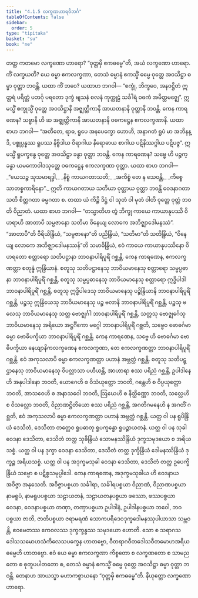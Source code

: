 ```yaml
---
title: "4.1.5 လက္ခဏဟာရဝိဘင်္ဂ"
tableOfContents: false
sidebar:
  order: 5
type: "tipitaka"
basket: "su"
book: "ne"
---
```



<DynamicBreadcrumb />

<Division number="23" book="ne" e="ch" v="27" p="5">

<Paragraph number="180" book="ne">
တတ္ထ ကတမော လက္ခဏော ဟာရော? “ဝုတ္တမှိ ဧကဓမ္မေ”တိ, အယံ လက္ခဏော ဟာရော. ကိံ လက္ခယတိ? ယေ ဓမ္မာ ဧကလက္ခဏာ, တေသံ ဓမ္မာနံ ဧကသ္မိံ ဓမ္မေ ဝုတ္တေ အဝသိဋ္ဌာ ဓမ္မာ ဝုတ္တာ ဘဝန္တိ. ယထာ ကိံ ဘဝေ? ယထာဟ ဘဂဝါ—
</Paragraph>

<Paragraph number="181" book="ne">
“စက္ခုံ, ဘိက္ခဝေ, အနဝဋ္ဌိတံ ဣတ္တရံ ပရိတ္တံ ပဘင်္ဂု ပရတော ဒုက္ခံ ဗျသနံ စလနံ ကုက္ကုဠံ သင်္ခါရံ ဝဓကံ အမိတ္တမဇ္ဈေ”. ဣမသ္မိံ စက္ခုသ္မိံ ဝုတ္တေ အဝသိဋ္ဌာနိ အဇ္ဈတ္တိကာနိ အာယတနာနိ ဝုတ္တာနိ ဘဝန္တိ. ကေန ကာရဏေန? သဗ္ဗာနိ ဟိ ဆ အဇ္ဈတ္တိကာနိ အာယတနာနိ ဝဓကဋ္ဌေန ဧကလက္ခဏာနိ. ယထာ စာဟ ဘဂဝါ—
</Paragraph>

<Paragraph number="182" book="ne">
“အတီတေ, ရာဓ, ရူပေ အနပေက္ခော ဟောဟိ, အနာဂတံ ရူပံ မာ အဘိနန္ဒိ, ပစ္စုပ္ပန္နဿ ရူပဿ နိဗ္ဗိဒါယ ဝိရာဂါယ နိရောဓာယ စာဂါယ ပဋိနိဿဂ္ဂါယ ပဋိပဇ္ဇ”. ဣမသ္မိံ ရူပက္ခန္ဓေ ဝုတ္တေ အဝသိဋ္ဌာ ခန္ဓာ ဝုတ္တာ ဘဝန္တိ. ကေန ကာရဏေန? သဗ္ဗေ ဟိ ပဉ္စက္ခန္ဓာ ယမကောဝါဒသုတ္တေ ဝဓကဋ္ဌေန ဧကလက္ခဏာ ဝုတ္တာ. ယထာ စာဟ ဘဂဝါ—
</Paragraph>

<Paragraph number="183" type="verses" book="ne">
_“ယေသဉ္စ သုသမာရဒ္ဓါ,_  
_နိစ္စံ ကာယဂတာသတိ;_  
_အကိစ္စံ တေ န သေဝန္တိ,_  
_ကိစ္စေ သာတစ္စကာရိနော”._  

</Paragraph>

<Paragraph number="184" book="ne">
ဣတိ ကာယဂတာယ သတိယာ ဝုတ္တာယ ဝုတ္တာ ဘဝန္တိ ဝေဒနာဂတာ သတိ စိတ္တဂတာ ဓမ္မဂတာ စ. တထာ ယံ ကိဉ္စိ ဒိဋ္ဌံ ဝါ သုတံ ဝါ မုတံ ဝါတိ ဝုတ္တေ ဝုတ္တံ ဘဝတိ ဝိညာတံ. ယထာ စာဟ ဘဂဝါ—
</Paragraph>

<Paragraph number="185" book="ne">
“တသ္မာတိဟ တွံ ဘိက္ခု ကာယေ ကာယာနုပဿီ ဝိဟရာဟိ အာတာပီ သမ္ပဇာနော သတိမာ ဝိနေယျ လောကေ အဘိဇ္ဈာဒေါမနဿံ”. “အာတာပီ”တိ ဝီရိယိန္ဒြိယံ, “သမ္ပဇာနော”တိ ပညိန္ဒြိယံ, “သတိမာ”တိ သတိန္ဒြိယံ, “ဝိနေယျ လောကေ အဘိဇ္ဈာဒေါမနဿန်”တိ သမာဓိန္ဒြိယံ, ဧဝံ ကာယေ ကာယာနုပဿိနော ဝိဟရတော စတ္တာရော သတိပဋ္ဌာနာ ဘာဝနာပါရိပူရိံ ဂစ္ဆန္တိ. ကေန ကာရဏေန, ဧကလက္ခဏတ္တာ စတုန္နံ ဣန္ဒြိယာနံ.
</Paragraph>

</Division>
<Division number="24" book="ne" e="ch" v="27" p="5">

<Paragraph number="186" book="ne">
စတူသု သတိပဋ္ဌာနေသု ဘာဝိယမာနေသု စတ္တာရော သမ္မပ္ပဓာနာ ဘာဝနာပါရိပူရိံ ဂစ္ဆန္တိ, စတူသု သမ္မပ္ပဓာနေသု ဘာဝိယမာနေသု စတ္တာရော ဣဒ္ဓိပါဒါ ဘာဝနာပါရိပူရိံ ဂစ္ဆန္တိ, စတူသု ဣဒ္ဓိပါဒေသု ဘာဝိယမာနေသု ပဉ္စိန္ဒြိယာနိ ဘာဝနာပါရိပူရိံ ဂစ္ဆန္တိ, ပဉ္စသု ဣန္ဒြိယေသု ဘာဝိယမာနေသု ပဉ္စ ဗလာနိ ဘာဝနာပါရိပူရိံ ဂစ္ဆန္တိ, ပဉ္စသု ဗလေသု ဘာဝိယမာနေသု သတ္တ ဗောဇ္ဈင်္ဂါ ဘာဝနာပါရိပူရိံ ဂစ္ဆန္တိ, သတ္တသု ဗောဇ္ဈင်္ဂေသု ဘာဝိယမာနေသု အရိယော အဋ္ဌင်္ဂိကော မဂ္ဂေါ ဘာဝနာပါရိပူရိံ ဂစ္ဆတိ, သဗ္ဗေဝ ဗောဓင်္ဂမာ ဓမ္မာ ဗောဓိပက္ခိယာ ဘာဝနာပါရိပူရိံ ဂစ္ဆန္တိ. ကေန ကာရဏေန, သဗ္ဗေ ဟိ ဗောဓင်္ဂမာ ဗောဓိပက္ခိယာ နေယျာနိကလက္ခဏေန ဧကလက္ခဏာ, တေ ဧကလက္ခဏတ္တာ ဘာဝနာပါရိပူရိံ ဂစ္ဆန္တိ.
</Paragraph>

<Paragraph number="187" book="ne">
ဧဝံ အကုသလာပိ ဓမ္မာ ဧကလက္ခဏတ္တာ ပဟာနံ အဗ္ဘတ္ထံ ဂစ္ဆန္တိ. စတူသု သတိပဋ္ဌာနေသု ဘာဝိယမာနေသု ဝိပလ္လာသာ ပဟီယန္တိ, အာဟာရာ စဿ ပရိညံ ဂစ္ဆန္တိ, ဥပါဒါနေဟိ အနုပါဒါနော ဘဝတိ, ယောဂေဟိ စ ဝိသံယုတ္တော ဘဝတိ, ဂန္ထေဟိ စ ဝိပ္ပယုတ္တော ဘဝတိ, အာသဝေဟိ စ အနာသဝေါ ဘဝတိ, ဩဃေဟိ စ နိတ္ထိဏ္ဏော ဘဝတိ, သလ္လေဟိ စ ဝိသလ္လော ဘဝတိ, ဝိညာဏဋ္ဌိတိယော စဿ ပရိညံ ဂစ္ဆန္တိ, အဂတိဂမနေဟိ န အဂတိံ ဂစ္ဆတိ, ဧဝံ အကုသလာပိ ဓမ္မာ ဧကလက္ခဏတ္တာ ပဟာနံ အဗ္ဘတ္ထံ ဂစ္ဆန္တိ.
</Paragraph>

<Paragraph number="188" book="ne">
ယတ္ထ ဝါ ပန ရူပိန္ဒြိယံ ဒေသိတံ, ဒေသိတာ တတ္ထေဝ ရူပဓာတု ရူပက္ခန္ဓော ရူပဉ္စာယတနံ. ယတ္ထ ဝါ ပန သုခါ ဝေဒနာ ဒေသိတာ, ဒေသိတံ တတ္ထ သုခိန္ဒြိယံ သောမနဿိန္ဒြိယံ ဒုက္ခသမုဒယော စ အရိယသစ္စံ. ယတ္ထ ဝါ ပန ဒုက္ခာ ဝေဒနာ ဒေသိတာ, ဒေသိတံ တတ္ထ ဒုက္ခိန္ဒြိယံ ဒေါမနဿိန္ဒြိယံ ဒုက္ခဉ္စ အရိယသစ္စံ. ယတ္ထ ဝါ ပန အဒုက္ခမသုခါ ဝေဒနာ ဒေသိတာ, ဒေသိတံ တတ္ထ ဥပေက္ခိန္ဒြိယံ သဗ္ဗော စ ပဋိစ္စသမုပ္ပါဒေါ. ကေန ကာရဏေန, အဒုက္ခမသုခါယ ဟိ ဝေဒနာယ အဝိဇ္ဇာ အနုသေတိ. အဝိဇ္ဇာပစ္စယာ သင်္ခါရာ, သင်္ခါရပစ္စယာ ဝိညာဏံ, ဝိညာဏပစ္စယာ နာမရူပံ, နာမရူပပစ္စယာ သဠာယတနံ, သဠာယတနပစ္စယာ ဖဿော, ဖဿပစ္စယာ ဝေဒနာ, ဝေဒနာပစ္စယာ တဏှာ, တဏှာပစ္စယာ ဥပါဒါနံ, ဥပါဒါနပစ္စယာ ဘဝေါ, ဘဝပစ္စယာ ဇာတိ, ဇာတိပစ္စယာ ဇရာမရဏံ သောကပရိဒေဝဒုက္ခဒေါမနဿုပါယာသာ သမ္ဘဝန္တိ, ဧဝမေတဿ ကေဝလဿ ဒုက္ခက္ခန္ဓဿ သမုဒယော ဟောတိ. သော စ သရာဂသဒေါသသမောဟသံကိလေသပက္ခေန ဟာတဗ္ဗော, ဝီတရာဂဝီတဒေါသဝီတမောဟအရိယဓမ္မေဟိ ဟာတဗ္ဗော.
</Paragraph>

<Paragraph number="189" book="ne">
ဧဝံ ယေ ဓမ္မာ ဧကလက္ခဏာ ကိစ္စတော စ လက္ခဏတော စ သာမညတော စ စုတူပပါတတော စ, တေသံ ဓမ္မာနံ ဧကသ္မိံ ဓမ္မေ ဝုတ္တေ အဝသိဋ္ဌာ ဓမ္မာ ဝုတ္တာ ဘဝန္တိ. တေနာဟ အာယသ္မာ မဟာကစ္စာယနော “ဝုတ္တမှိ ဧကဓမ္မေ”တိ.

</Paragraph>
</Division>

<Paragraph number="190" type="center" book="ne">
နိယုတ္တော လက္ခဏော ဟာရော.
</Paragraph>